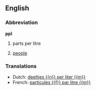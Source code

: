 ==English==

===Abbreviation===
'''ppl'''

# parts per litre
# {{text messages}} [[people]]

===Translations===
{{rfc-level|Translations at L3+ (AutoFormat would have corrected level of Translations)}}
*Dutch: [[deeltjes {{n}} per liter {{m}}]]
*French: [[particules {{f}} par litre {{m}}]]